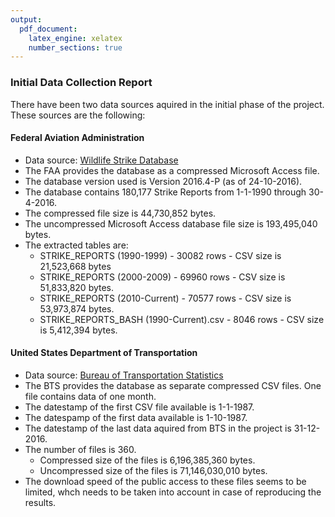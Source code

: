 ```yaml
---
output:
  pdf_document:
    latex_engine: xelatex
    number_sections: true
---
```



### Initial Data Collection Report

There have been two data sources aquired in the initial phase of the project. These sources are the following:

#### Federal Aviation Administration
* Data source: [Wildlife Strike Database](http://wildlife.faa.gov/)
* The FAA provides the database as a compressed Microsoft Access file.
* The database version used is Version 2016.4-P (as of 24-10-2016).
* The database contains 180,177 Strike Reports from 1-1-1990 through 30-4-2016.
* The compressed file size is 44,730,852 bytes.
* The uncompressed Microsoft Access database file size is 193,495,040 bytes.
* The extracted tables are:
    + STRIKE_REPORTS (1990-1999) - 30082 rows - CSV size is 21,523,668 bytes
    + STRIKE_REPORTS (2000-2009) - 69960 rows - CSV size is 51,833,820 bytes.
    + STRIKE_REPORTS (2010-Current) - 70577 rows - CSV size is 53,973,874 bytes.
    + STRIKE_REPORTS_BASH (1990-Current).csv - 8046 rows - CSV size is 5,412,394 bytes.

#### United States Department of Transportation
* Data source: [Bureau of Transportation Statistics](https://www.bts.gov/)
* The BTS provides the database as separate compressed CSV files. One file contains data of one month.
* The datestamp of the first CSV file available is 1-1-1987.
* The datespamp of the first data available is 1-10-1987.
* The datestamp of the last data aquired from BTS in the project is 31-12-2016.
* The number of files is 360.
    + Compressed size of the files is 6,196,385,360 bytes.
    + Uncompressed size of the files is 71,146,030,010 bytes.
* The download speed of the public access to these files seems to be limited, whch needs to be taken into account in case of reproducing the results.

